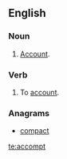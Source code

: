 ==English==

===Noun===
{{en-noun}}

# {{archaic}} [[account|Account]].

===Verb===
{{en-verb}}

# {{archaic}} To [[account]].

===Anagrams===
* [[compact#English|compact]]

[[te:accompt]]